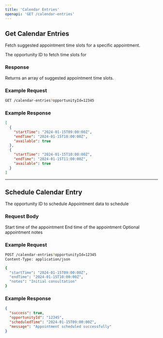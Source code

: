 ```yaml
---
title: 'Calendar Entries'
openapi: 'GET /calendar-entries'
---
```


## Get Calendar Entries

Fetch suggested appointment time slots for a specific appointment.

<ParamField path="query" type="string" name="opportunityId" required>
  The opportunity ID to fetch time slots for
</ParamField>

### Response

Returns an array of suggested appointment time slots.

### Example Request

```bash
GET /calendar-entries?opportunityId=12345
```

### Example Response

```json
[
  {
    "startTime": "2024-01-15T09:00:00Z",
    "endTime": "2024-01-15T10:00:00Z",
    "available": true
  },
  {
    "startTime": "2024-01-15T10:00:00Z", 
    "endTime": "2024-01-15T11:00:00Z",
    "available": true
  }
]
```

---

## Schedule Calendar Entry

<ParamField path="query" type="string" name="opportunityId" required>
  The opportunity ID to schedule
</ParamField>

<ParamField path="body" type="object" name="appointmentData" required>
  Appointment data to schedule
</ParamField>

### Request Body

<ParamField path="body" type="string" name="startTime" required>
  Start time of the appointment
</ParamField>

<ParamField path="body" type="string" name="endTime" required>
  End time of the appointment
</ParamField>

<ParamField path="body" type="string" name="notes">
  Optional appointment notes
</ParamField>

### Example Request

```bash
POST /calendar-entries?opportunityId=12345
Content-Type: application/json

{
  "startTime": "2024-01-15T09:00:00Z",
  "endTime": "2024-01-15T10:00:00Z",
  "notes": "Initial consultation"
}
```

### Example Response

```json
{
  "success": true,
  "opportunityId": "12345",
  "scheduledTime": "2024-01-15T09:00:00Z",
  "message": "Appointment scheduled successfully"
}
```
